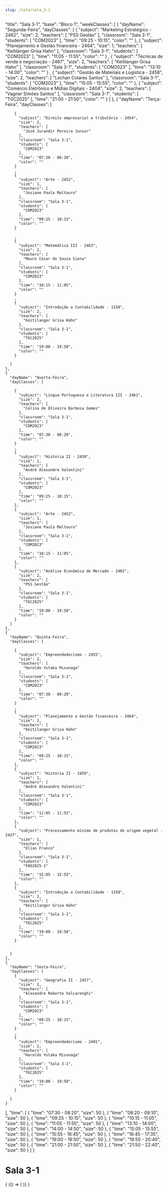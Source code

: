 ```yaml
---
slug: /sala/sala_3-1
---
```


  "title": "Sala 3-1",
  "base": "Bloco 1",
  "weekClasses": [
    {
      "dayName": "Segunda-Feira",
      "dayClasses": [
        {
          "subject": "Marketing Estratégico - 2462",
          "size": 2,
          "teachers": [
            "PSS Gestão"
          ],
          "classroom": "Sala 3-1",
          "students": [
            "COM2023"
          ],
          "time": "09:25 - 10:15",
          "color": ""
        },
        {
          "subject": "Planejamento e Gestão financeira - 2464",
          "size": 1,
          "teachers": [
            "Keitilanger Grisa Hahn"
          ],
          "classroom": "Sala 3-1",
          "students": [
            "COM2023"
          ],
          "time": "11:05 - 11:55",
          "color": ""
        }
        ,
         {
          "subject": "Técnicas de venda e negociação - 2467",
          "size": 2,
          "teachers": [
            "Keitilanger Grisa Hahn"
          ],
          "classroom": "Sala 3-1",
          "students": [
            "COM2023"
          ],
          "time": "13:10 - 14:00",
          "color": ""
        }
        ,
        {
          "subject": "Gestão de Materiais e Logística - 2458",
          "size": 2,
          "teachers": [
            "Lechan Colares Santos"
          ],
          "classroom": "Sala 3-1",
          "students": [
            "COM2023"
          ],
          "time": "15:05 - 15:55",
          "color": ""
        },
        {
          "subject": "Comércio Eletrônico e Mídias Digitais - 2404",
          "size": 2,
          "teachers": [
            "Vagner Simões Santos"
          ],
          "classroom": "Sala 3-1",
          "students": [
            "TGC2025"
          ],
          "time": "21:00 - 21:50",
          "color": ""
        }
      ]
    },
    {
      "dayName": "Terça-Feira",
      "dayClasses": [
       
        {
          "subject": "Direito empresarial e tributário - 2454",
          "size": 2,
          "teachers": [
            "José Jurandir Pereira Junior"
          ],
          "classroom": "Sala 3-1",
          "students": [
            "COM2023"
          ],
          "time": "07:30 - 08:20",
          "color": ""
        }
        ,
        {
          "subject": "Arte - 2452",
          "size": 1,
          "teachers": [
            "Josiane Paula Maltauro"
          ],
          "classroom": "Sala 3-1",
          "students": [
            "COM2023"
          ],
          "time": "09:25 - 10:15",
          "color": ""
        }
        
        ,
        {
          "subject": "Matemática III - 2463",
          "size": 2,
          "teachers": [
            "Mauro César de Souza Siena"
          ],
          "classroom": "Sala 3-1",
          "students": [
            "COM2023"
          ],
          "time": "10:15 - 11:05",
          "color": ""
        }
        ,
        {
          "subject": "Introdução a Contabilidade - 1158",
          "size": 2,
          "teachers": [
            "Keitilanger Grisa Hahn"
          ],
          "classroom": "Sala 3-1",
          "students": [
            "TGC2025"
          ],
          "time": "19:00 - 19:50",
          "color": ""
        }
        
      ]
    },
    {
      "dayName": "Quarta-Feira",
      "dayClasses": [
        
        {
          "subject": "Língua Portuguesa e Literatura III - 2461",
          "size": 2,
          "teachers": [
            "Celina de Oliveira Barbosa Gomes"
          ],
          "classroom": "Sala 3-1",
          "students": [
            "COM2023"
          ],
          "time": "07:30 - 08:20",
          "color": ""
        }
        ,
        {
          "subject": "História II - 2459",
          "size": 1,
          "teachers": [
            "André Alexandre Valentini"
          ],
          "classroom": "Sala 3-1",
          "students": [
            "COM2023"
          ],
          "time": "09:25 - 10:15",
          "color": ""
        },
        {
          "subject": "Arte - 2452",
          "size": 1,
          "teachers": [
            "Josiane Paula Maltauro"
          ],
          "classroom": "Sala 3-1",
          "students": [
            "COM2023"
          ],
          "time": "10:15 - 11:05",
          "color": ""
        },
        {
          "subject": "Análise Econômica de Mercado - 2402",
          "size": 2,
          "teachers": [
            "PSS Gestão"
          ],
          "classroom": "Sala 3-1",
          "students": [
            "TGC2025"
          ],
          "time": "19:00 - 19:50",
          "color": ""
        }
      ]
    },
    {
      "dayName": "Quinta-Feira",
      "dayClasses": [
        
        {
          "subject": "Empreendedorismo - 2455",
          "size": 2,
          "teachers": [
            "Haroldo Yutaka Misunaga"
          ],
          "classroom": "Sala 3-1",
          "students": [
            "COM2023"
          ],
          "time": "07:30 - 08:20",
          "color": ""
        }
        ,
        {
          "subject": "Planejamento e Gestão financeira - 2464",
          "size": 2,
          "teachers": [
            "Keitilanger Grisa Hahn"
          ],
          "classroom": "Sala 3-1",
          "students": [
            "COM2023"
          ],
          "time": "09:25 - 10:15",
          "color": ""
        },
        {
          "subject": "História II - 2459",
          "size": 1,
          "teachers": [
            "André Alexandre Valentini"
          ],
          "classroom": "Sala 3-1",
          "students": [
            "COM2023"
          ],
          "time": "11:05 - 11:55",
          "color": ""
        },
        {
          "subject": "Processamento mínimo de produtos de origem vegetal - 2437",
          "size": 1,
          "teachers": [
            "Elias Franco"
          ],
          "classroom": "Sala 3-1",
          "students": [
            "FAO2025-1"
          ],
          "time": "15:05 - 15:55",
          "color": ""
        },
        {
          "subject": "Introdução a Contabilidade - 1158",
          "size": 2,
          "teachers": [
            "Keitilanger Grisa Hahn"
          ],
          "classroom": "Sala 3-1",
          "students": [
            "TGC2025"
          ],
          "time": "19:00 - 19:50",
          "color": ""
        }
        
        
      ]
    },
    {
      "dayName": "Sexta-Feira",
      "dayClasses": [
        {
          "subject": "Geografia II - 2457",
          "size": 2,
          "teachers": [
            "Alexandre Roberto Valcarenghi"
          ],
          "classroom": "Sala 3-1",
          "students": [
            "COM2023"
          ],
          "time": "09:25 - 10:15",
          "color": ""
        }
        ,
        {
          "subject": "Empreendedorismo - 2401",
          "size": 2,
          "teachers": [
            "Haroldo Yutaka Misunaga"
          ],
          "classroom": "Sala 3-1",
          "students": [
            "TGC2025"
          ],
          "time": "19:00 - 19:50",
          "color": ""
        }

      ]
    }
  ],
  "time": [
    {
      "time": "07:30 - 08:20",
      "size": 50
    },
    {
      "time": "08:20 - 09:10",
      "size": 50
    },
    {
      "time": "09:25 - 10:15",
      "size": 50
    },
    {
      "time": "10:15 - 11:05",
      "size": 50
    },
    {
      "time": "11:05 - 11:55",
      "size": 50
    },
    {
      "time": "13:10 - 14:00",
      "size": 50
    },
    {
      "time": "14:00 - 14:50",
      "size": 50
    },
    {
      "time": "15:05 - 15:55",
      "size": 50
    },
    {
      "time": "15:55 - 16:45",
      "size": 50
    },
    {
      "time": "16:45 - 17:35",
      "size": 50
    },
    {
      "time": "19:00 - 19:50",
      "size": 50
    },
    {
      "time": "19:50 - 20:40",
      "size": 50
    },
    {
      "time": "21:00 - 21:50",
      "size": 50
    },
    {
      "time": "21:50 - 22:40",
      "size": 50
    }
  ]
}

# Sala 3-1

<div>
  {
    <BrowserOnly>
      {() => (
        <Grid
          title={data.title}
          weekClasses={data.weekClasses}
          time={data.time}
        />
      )}
    </BrowserOnly>
  }
</div>
